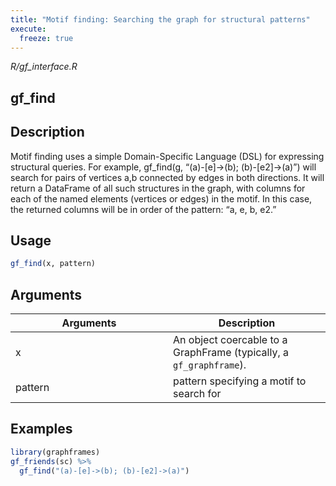 ```yaml
---
title: "Motif finding: Searching the graph for structural patterns"
execute:
  freeze: true
---
```


*R/gf_interface.R*

## gf_find

## Description
Motif finding uses a simple Domain-Specific Language (DSL) for  expressing structural queries. For example,  gf_find(g, "(a)-[e]->(b); (b)-[e2]->(a)") will search for  pairs of vertices a,b connected by edges in both directions.  It will return a DataFrame of all such structures in the graph,  with columns for each of the named elements (vertices or edges)  in the motif. In this case, the returned columns will be in  order of the pattern: "a, e, b, e2." 


## Usage
```r
gf_find(x, pattern) 
```

## Arguments
|Arguments|Description|
|---|---|
| x | An object coercable to a GraphFrame (typically, a `gf_graphframe`). |
| pattern | pattern specifying a motif to search for |





## Examples
```r
library(graphframes)
gf_friends(sc) %>% 
  gf_find("(a)-[e]->(b); (b)-[e2]->(a)") 
```


